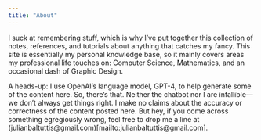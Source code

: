 ```yaml
---
title: "About"
---
```


I suck at remembering stuff, which is why I've put together this collection of notes, references, and tutorials about
anything that catches my fancy. This site is essentially my personal knowledge base, so it mainly covers areas my
professional life touches on: Computer Science, Mathematics, and an occasional dash of Graphic Design.

A heads-up: I use OpenAI's language model, GPT-4, to help generate some of the content here. So, there’s that. Neither
the chatbot nor I are infallible—we don’t always get things right. I make no claims about the accuracy or correctness of
the content posted here. But hey, if you come across something egregiously wrong, feel free to drop me a line at
(julianbaltuttis@gmail.com)[mailto:julianbaltuttis@gmail.com].
